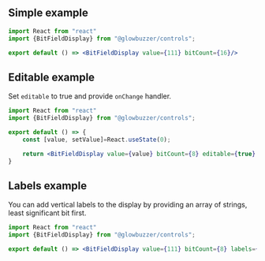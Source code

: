 ## Simple example

```jsx demo
import React from "react"
import {BitFieldDisplay} from "@glowbuzzer/controls";

export default () => <BitFieldDisplay value={111} bitCount={16}/>
```

## Editable example

Set `editable` to true and provide `onChange` handler.

```jsx demo
import React from "react"
import {BitFieldDisplay} from "@glowbuzzer/controls";

export default () => {
    const [value, setValue]=React.useState(0);

    return <BitFieldDisplay value={value} bitCount={8} editable={true} onChange={setValue} />
}
```

## Labels example

You can add vertical labels to the display by providing an array of strings, least significant bit first.

```jsx demo
import React from "react"
import {BitFieldDisplay} from "@glowbuzzer/controls";

export default () => <BitFieldDisplay value={111} bitCount={8} labels={['ENABLE', , 'POWER', , , , , 'FAULT']}/>
```
